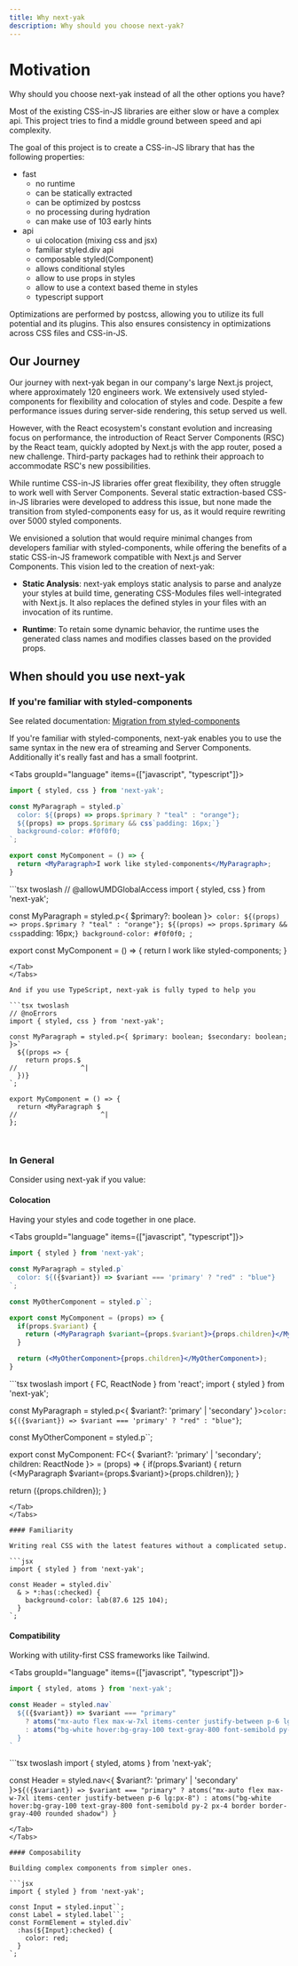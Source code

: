 ```yaml
---
title: Why next-yak
description: Why should you choose next-yak?
---
```


# Motivation

Why should you choose next-yak instead of all the other options you have?

Most of the existing CSS-in-JS libraries are either slow or have a complex api. This project tries to find a middle ground between speed and api complexity.

The goal of this project is to create a CSS-in-JS library that has the following properties:

- fast
  - no runtime
  - can be statically extracted
  - can be optimized by postcss
  - no processing during hydration
  - can make use of 103 early hints
- api
  - ui colocation (mixing css and jsx)
  - familiar styled.div api
  - composable styled(Component)
  - allows conditional styles
  - allow to use props in styles
  - allow to use a context based theme in styles
  - typescript support

Optimizations are performed by postcss, allowing you to utilize its full potential and its plugins. 
This also ensures consistency in optimizations across CSS files and CSS-in-JS.

## Our Journey

Our journey with next-yak began in our company's large Next.js project, where approximately 120 engineers work. We extensively used styled-components for flexibility and colocation of styles and code. Despite a few performance issues during server-side rendering, this setup served us well.

However, with the React ecosystem's constant evolution and increasing focus on performance, the introduction of React Server Components (RSC) by the React team, quickly adopted by Next.js with the app router, posed a new challenge. Third-party packages had to rethink their approach to accommodate RSC's new possibilities.

While runtime CSS-in-JS libraries offer great flexibility, they often struggle to work well with Server Components. Several static extraction-based CSS-in-JS libraries were developed to address this issue, but none made the transition from styled-components easy for us, as it would require rewriting over 5000 styled components.

We envisioned a solution that would require minimal changes from developers familiar with styled-components, while offering the benefits of a static CSS-in-JS framework compatible with Next.js and Server Components. This vision led to the creation of next-yak:

- **Static Analysis**: next-yak employs static analysis to parse and analyze your styles at build time, generating CSS-Modules files well-integrated with Next.js. It also replaces the defined styles in your files with an invocation of its runtime.

- **Runtime**: To retain some dynamic behavior, the runtime uses the generated class names and modifies classes based on the provided props.


## When should you use next-yak

### If you're familiar with styled-components

See related documentation: [Migration from styled-components](/migration-from-styled-components)

If you're familiar with styled-components, next-yak enables you to use the same syntax in the new era of streaming and Server Components.
Additionally it's really fast and has a small footprint.


<Tabs groupId="language" items={["javascript", "typescript"]}>
<Tab value="javascript">
```jsx
import { styled, css } from 'next-yak';

const MyParagraph = styled.p`
  color: ${(props) => props.$primary ? "teal" : "orange"};
  ${(props) => props.$primary && css`padding: 16px;`}
  background-color: #f0f0f0;
`;

export const MyComponent = () => {
  return <MyParagraph>I work like styled-components</MyParagraph>;
}
```
</Tab>
<Tab value="typescript">
```tsx twoslash
// @allowUMDGlobalAccess
import { styled, css } from 'next-yak';

const MyParagraph = styled.p<{ $primary?: boolean }>`
  color: ${(props) => props.$primary ? "teal" : "orange"};
  ${(props) => props.$primary && css`padding: 16px;`}
  background-color: #f0f0f0;
`;

export const MyComponent = () => {
  return <MyParagraph>I work like styled-components</MyParagraph>;
}
```
</Tab>
</Tabs>

And if you use TypeScript, next-yak is fully typed to help you

```tsx twoslash
// @noErrors
import { styled, css } from 'next-yak';

const MyParagraph = styled.p<{ $primary: boolean; $secondary: boolean; }>`
  ${(props => {
    return props.$
//                ^|
  })}
`;

export MyComponent = () => {
  return <MyParagraph $
//                     ^|
};



```

### In General

Consider using next-yak if you value:

#### Colocation 

Having your styles and code together in one place.


<Tabs groupId="language" items={["javascript", "typescript"]}>
<Tab value="javascript">
```jsx 
import { styled } from 'next-yak';

const MyParagraph = styled.p`
  color: ${({$variant}) => $variant === 'primary' ? "red" : "blue"}
`;

const MyOtherComponent = styled.p``;

export const MyComponent = (props) => {
  if(props.$variant) {
    return (<MyParagraph $variant={props.$variant}>{props.children}</MyParagraph>);
  }

  return (<MyOtherComponent>{props.children}</MyOtherComponent>);
}
```
</Tab>
<Tab value="typescript">
```tsx twoslash
import { FC, ReactNode } from 'react';
import { styled } from 'next-yak';

const MyParagraph = styled.p<{ $variant?: 'primary' | 'secondary' }>`
  color: ${({$variant}) => $variant === 'primary' ? "red" : "blue"}
`;

const MyOtherComponent = styled.p``;

export const MyComponent: FC<{ $variant?: 'primary' | 'secondary'; children: ReactNode }> = (props) => {
  if(props.$variant) {
    return (<MyParagraph $variant={props.$variant}>{props.children}</MyParagraph>);
  }

  return (<MyOtherComponent>{props.children}</MyOtherComponent>);
}
```
</Tab>
</Tabs>

#### Familiarity

Writing real CSS with the latest features without a complicated setup.

```jsx
import { styled } from 'next-yak';

const Header = styled.div`
  & > *:has(:checked) {
    background-color: lab(87.6 125 104);
  }
`;
```

#### Compatibility

Working with utility-first CSS frameworks like Tailwind.

<Tabs groupId="language" items={["javascript", "typescript"]}>
<Tab value="javascript">
```jsx
import { styled, atoms } from 'next-yak';

const Header = styled.nav`
  ${({$variant}) => $variant === "primary"
    ? atoms("mx-auto flex max-w-7xl items-center justify-between p-6 lg:px-8")
    : atoms("bg-white hover:bg-gray-100 text-gray-800 font-semibold py-2 px-4 border border-gray-400 rounded shadow")
  }
`
```
</Tab>
<Tab value="typescript">
```tsx twoslash
import { styled, atoms } from 'next-yak';

const Header = styled.nav<{ $variant?: 'primary' | 'secondary' }>`
  ${({$variant}) => $variant === "primary"
    ? atoms("mx-auto flex max-w-7xl items-center justify-between p-6 lg:px-8")
    : atoms("bg-white hover:bg-gray-100 text-gray-800 font-semibold py-2 px-4 border border-gray-400 rounded shadow")
  }
`
```
</Tab>
</Tabs>

#### Composability

Building complex components from simpler ones.

```jsx
import { styled } from 'next-yak';

const Input = styled.input``;
const Label = styled.label``;
const FormElement = styled.div`
  :has(${Input}:checked) {
    color: red;
  }
`;
```
